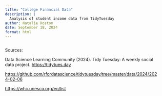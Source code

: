 ```yaml
---
title: "College Financial Data"
description: |
  Analysis of student income data from TidyTuesday
author: Natalie Roston
date: September 18, 2024
format: html
---
```


```         
```

Sources:

Data Science Learning Community (2024). Tidy Tuesday: A weekly social data project. [https://tidytues.day](https://tidytues.day/)

<https://github.com/rfordatascience/tidytuesday/tree/master/data/2024/2024-02-06>

<https://whc.unesco.org/en/list>
